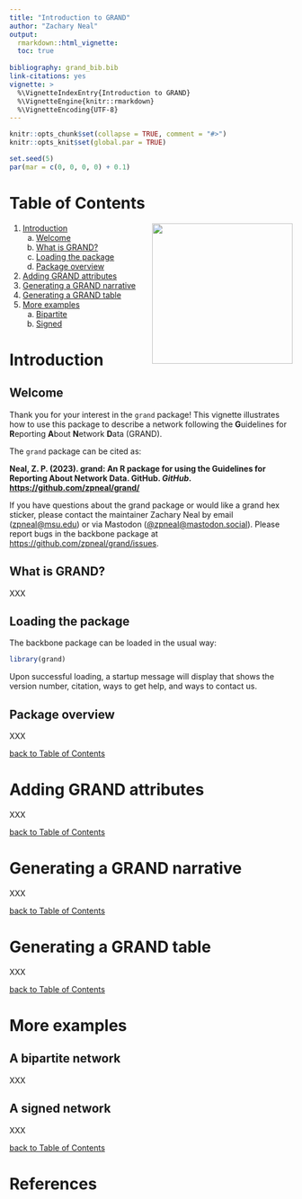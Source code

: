 ```yaml
---
title: "Introduction to GRAND"
author: "Zachary Neal"
output: 
  rmarkdown::html_vignette:
  toc: true
  
bibliography: grand_bib.bib
link-citations: yes
vignette: >
  %\VignetteIndexEntry{Introduction to GRAND}
  %\VignetteEngine{knitr::rmarkdown}
  %\VignetteEncoding{UTF-8}
---
```


```r
knitr::opts_chunk$set(collapse = TRUE, comment = "#>")
knitr::opts_knit$set(global.par = TRUE)
```

```r
set.seed(5)
par(mar = c(0, 0, 0, 0) + 0.1)
```

# Table of Contents {#toc}

[<img src='../man/figures/logo.png' align="right" height="250" />](https://www.zacharyneal.com/backbone)

1. [Introduction](#introduction)
    a. [Welcome](#welcome)
    b. [What is GRAND?](#grand)
    b. [Loading the package](#loading)
    c. [Package overview](#overview)
2. [Adding GRAND attributes](#attributes)
3. [Generating a GRAND narrative](#narrative)
4. [Generating a GRAND table](#table)
5. [More examples](#examples)
    a. [Bipartite](#bipartite)
    b. [Signed](#signed)

# Introduction {#introduction}

## Welcome {#welcome}
Thank you for your interest in the `grand` package! This vignette illustrates how to use this package to describe a network following the **G**uidelines for **R**eporting **A**bout **N**etwork **D**ata (GRAND).

The `grand` package can be cited as:

**Neal, Z. P. (2023). grand: An R package for using the Guidelines for Reporting About Network Data. GitHub. *GitHub*. [https://github.com/zpneal/grand/](https://github.com/zpneal/grand/)**

If you have questions about the grand package or would like a grand hex sticker, please contact the maintainer Zachary Neal by email ([zpneal\@msu.edu](mailto:zpneal@msu.edu)) or via Mastodon ([\@zpneal@mastodon.social](https://mastodon.social/@zpneal)). Please report bugs in the backbone package at [https://github.com/zpneal/grand/issues](https://github.com/zpneal/grand/issues).

## What is GRAND? {#grand}
XXX

## Loading the package {#loading}
The backbone package can be loaded in the usual way:
```r
library(grand)
```
Upon successful loading, a startup message will display that shows the version number, citation, ways to get help, and ways to contact us.

## Package overview {#overview}
XXX

[back to Table of Contents](#toc)

# Adding GRAND attributes {#attributes}
XXX

[back to Table of Contents](#toc)

# Generating a GRAND narrative {#narrative}
XXX

[back to Table of Contents](#toc)

# Generating a GRAND table {#table}
XXX

[back to Table of Contents](#toc)

# More examples {#examples}
## A bipartite network {#bipartite}
XXX

## A signed network {#signed}
XXX

[back to Table of Contents](#toc)

# References
